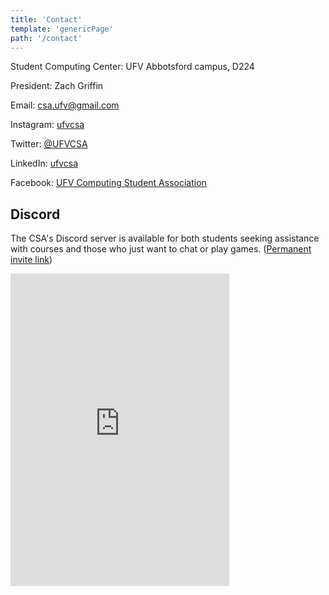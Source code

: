 ```yaml
---
title: 'Contact'
template: 'genericPage'
path: '/contact'
---
```


Student Computing Center: UFV Abbotsford campus, D224

President: Zach Griffin

Email: [csa.ufv@gmail.com](mailto:csa.ufv@gmail.com)

Instagram: [ufvcsa](https://www.instagram.com/ufvcsa/)

Twitter: [@UFVCSA](https://twitter.com/UFVCSA)

LinkedIn: [ufvcsa](https://www.linkedin.com/company/ufvcsa)

Facebook: [UFV Computing Student Association](https://www.facebook.com/UFV.CISSA/)

## Discord

The CSA's Discord server is available for both students seeking assistance with courses and those who just want to chat or play games. ([Permanent invite link](https://discord.gg/nu4kTTR))

<iframe src="https://discordapp.com/widget?id=287455376994205716&amp;theme=dark" width="350" height="500" allowtransparency="true" frameborder="0"></iframe>
